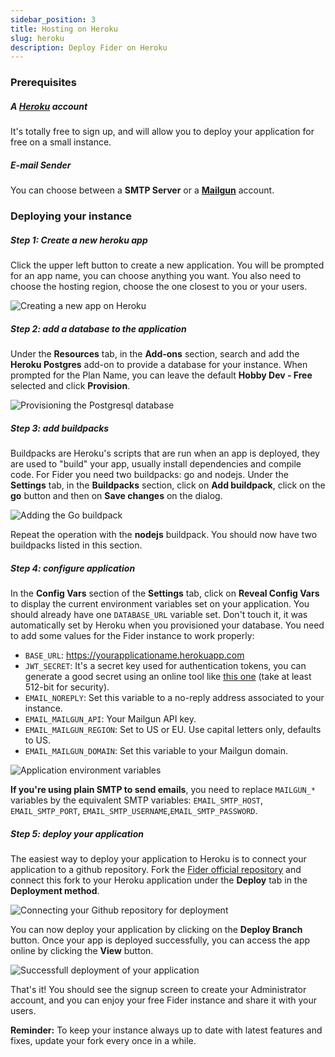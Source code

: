 ```yaml
---
sidebar_position: 3
title: Hosting on Heroku
slug: heroku
description: Deploy Fider on Heroku
---
```


<CloudIstance />

### Prerequisites

##### A [Heroku](https://www.heroku.com) account

It's totally free to sign up, and will allow you to deploy your application for free on a small instance.

##### E-mail Sender

You can choose between a **SMTP Server** or a **[Mailgun](https://www.mailgun.com)** account.

### Deploying your instance

##### Step 1: Create a new heroku app

Click the upper left button to create a new application. You will be prompted for an app name, you can choose anything you want. You also need to choose the hosting region, choose the one closest to you or your users.

![Creating a new app on Heroku](./assets/heroku-create-new-app.png)

##### Step 2: add a database to the application

Under the **Resources** tab, in the **Add-ons** section, search and add the **Heroku Postgres** add-on to provide a database for your instance. When prompted for the Plan Name, you can leave the default **Hobby Dev - Free** selected and click **Provision**.

![Provisioning the Postgresql database](./assets/heroku-postgres-add-on.png)

##### Step 3: add buildpacks

Buildpacks are Heroku's scripts that are run when an app is deployed, they are used to "build" your app, usually install dependencies and compile code. For Fider you need two buildpacks: go and nodejs. Under the **Settings** tab, in the **Buildpacks** section, click on **Add buildpack**, click on the **go** button and then on **Save changes** on the dialog.

![Adding the Go buildpack](./assets/heroku-go-buildpack.png)

Repeat the operation with the **nodejs** buildpack. You should now have two buildpacks listed in this section.

##### Step 4: configure application

In the **Config Vars** section of the **Settings** tab, click on **Reveal Config Vars** to display the current environment variables set on your application. You should already have one `DATABASE_URL` variable set. Don't touch it, it was automatically set by Heroku when you provisioned your database. You need to add some values for the Fider instance to work properly:

- `BASE_URL`: https://yourapplicationame.herokuapp.com
- `JWT_SECRET`: It's a secret key used for authentication tokens, you can generate a good secret using an online tool like [this one](https://www.allkeysgenerator.com/Random/Security-Encryption-Key-Generator.aspx) (take at least 512-bit for security).
- `EMAIL_NOREPLY`: Set this variable to a no-reply address associated to your instance.
- `EMAIL_MAILGUN_API`: Your Mailgun API key.
- `EMAIL_MAILGUN_REGION`: Set to US or EU. Use capital letters only, defaults to US.
- `EMAIL_MAILGUN_DOMAIN`: Set this variable to your Mailgun domain.

![Application environment variables](./assets/heroku-env-variables.png)

**If you're using plain SMTP to send emails**, you need to replace `MAILGUN_*` variables by the equivalent SMTP variables: `EMAIL_SMTP_HOST`, `EMAIL_SMTP_PORT`, `EMAIL_SMTP_USERNAME`,`EMAIL_SMTP_PASSWORD`.

##### Step 5: deploy your application

The easiest way to deploy your application to Heroku is to connect your application to a github repository. Fork the [Fider official repository](https://github.com/getfider/fider) and connect this fork to your Heroku application under the **Deploy** tab in the **Deployment method**.

![Connecting your Github repository for deployment](./assets/heroku-github-connection.png)

You can now deploy your application by clicking on the **Deploy Branch** button. Once your app is deployed successfully, you can access the app online by clicking the **View** button.

![Successfull deployment of your application](./assets/heroku-app-deployment.png)

That's it! You should see the signup screen to create your Administrator account, and you can enjoy your free Fider instance and share it with your users.

**Reminder:** To keep your instance always up to date with latest features and fixes, update your fork every once in a while.
